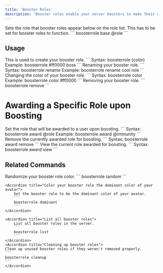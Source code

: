 ```yaml
---
title: 'Booster Roles'
description: 'Booster roles enable your server boosters to make their own customizable role.'
---
```

<Steps>
  <Step title="Set the base role">
    Sets the role that booster roles appear below on the role list. This has to be set for booster roles to function.
    ``` 
    boosterrole base @role 
    ```
  </Step>
</Steps>

## Usage

<Steps>
    <Step>
        This is used to create your booster role.
        ```
        Syntax: boosterrole (color) <name>
        Example: boosterrole #ff0000 boss
        ```
    </Step>
    <Step>
        Renaming your booster role.
        ```
        Syntax: boosterrole rename <new_name>
        Example: boosterrole rename cool role
        ```
    </Step>
    <Step>
        Changing the color of your booster role.
        ```
        Syntax: boosterrole color <color>
        Example: boosterrole color #ff0000
        ```
    </Step>
    <Step>
        Removing your booster role.
        ```
        boosterrole remove
        ```
    </Step>
</Steps>

# Awarding a Specific Role upon Boosting
<Steps>
    <Step>
        Set the role that will be awarded to a user upon boosting.
        ```
        Syntax: boosterrole award @role
        Example: boosterrole award @immunity
        ```
    </Step>
    <Step>
        Remove the currently awarded role for boosting.
        ```
        Syntax: boosterrole award remove
        ```
    </Step>
    <Step>
        View the current role awarded for boosting.
        ```
        Syntax: boosterrole award view
        ```
    </Step>
</Steps>

## Related Commands

<AccordionGroup>
    <Accordion title="Randomize your booster role color">
        Randomize your booster role color.
        ```
        boosterrole random
        ```
    </Accordion>
    
    <Accordion title="Color your booster role the dominant color of your avatar">
        Set the booster role to be the dominant color of your avatar.
        ```
        boosterrole dominant
        ```
    </Accordion>

    <Accordion title="List all booster roles">
        List all booster roles in the server.
        ```
        boosterrole list
        ```
    </Accordion>
    <Accordion title="Cleaning up booster roles">
    Clean up unused booster roles if they weren't removed properly.
    ```
    boosterrole cleanup
    ```
    </Accordion>
</AccordionGroup>